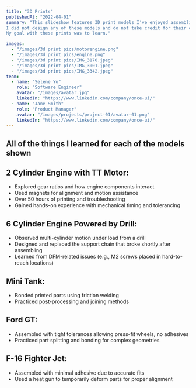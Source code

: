 ```yaml
---
title: "3D Prints"
publishedAt: "2022-04-01"
summary: "This slideshow features 3D print models I've enjoyed assembling.
I did not design any of these models and do not take credit for their creation. 
My goal with these prints was to learn."

images:
  - "/images/3d print pics/motorengine.png"
  - "/images/3d print pics/engine.png"
  - "/images/3d print pics/IMG_3170.jpeg"
  - "/images/3d print pics/IMG_3001.jpeg"
  - "/images/3d print pics/IMG_3342.jpeg"
team:
  - name: "Selene Yu"
    role: "Software Engineer"
    avatar: "/images/avatar.jpg"
    linkedIn: "https://www.linkedin.com/company/once-ui/"
  - name: "Jane Smith"
    role: "Product Manager"
    avatar: "/images/projects/project-01/avatar-01.png"
    linkedIn: "https://www.linkedin.com/company/once-ui/"
---
```


## All of the things I learned for each of the models shown


## 2 Cylinder Engine with TT Motor:
- Explored gear ratios and how engine components interact  
- Used magnets for alignment and motion assistance  
- Over 50 hours of printing and troubleshooting  
- Gained hands-on experience with mechanical timing and tolerancing

## 6 Cylinder Engine Powered by Drill:
- Observed multi-cylinder motion under load from a drill  
- Designed and replaced the support chain that broke shortly after assembling  
- Learned from DFM-related issues (e.g., M2 screws placed in hard-to-reach locations)

## Mini Tank:
- Bonded printed parts using friction welding  
- Practiced post-processing and joining methods

## Ford GT:
- Assembled with tight tolerances allowing press-fit wheels, no adhesives  
- Practiced part splitting and bonding for complex geometries

## F-16 Fighter Jet:
- Assembled with minimal adhesive due to accurate fits  
- Used a heat gun to temporarily deform parts for proper alignment